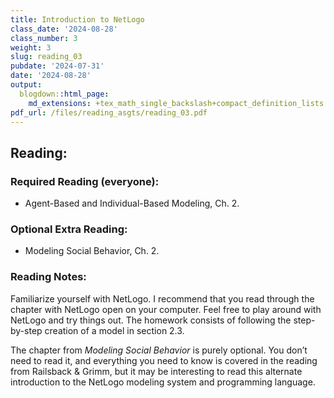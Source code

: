 ```yaml
---
title: Introduction to NetLogo
class_date: '2024-08-28'
class_number: 3
weight: 3
slug: reading_03
pubdate: '2024-07-31'
date: '2024-08-28'
output:
  blogdown::html_page:
    md_extensions: +tex_math_single_backslash+compact_definition_lists
pdf_url: /files/reading_asgts/reading_03.pdf
---
```

## Reading:

### Required Reading (everyone):

* Agent-Based and Individual-Based Modeling, Ch. 2.

### Optional Extra Reading:

* Modeling Social Behavior, Ch. 2.

### Reading Notes:

Familiarize yourself with NetLogo. I recommend that you read through the chapter with NetLogo open on your computer. Feel free to play around with NetLogo and try things out. The homework consists of following the step-by-step creation of a model in section 2.3.

The chapter from _Modeling Social Behavior_  is purely optional. You don't need to read it, and everything you need to know is covered in the reading from Railsback & Grimm, but it may be interesting to read this alternate introduction to the NetLogo modeling system and programming language.
